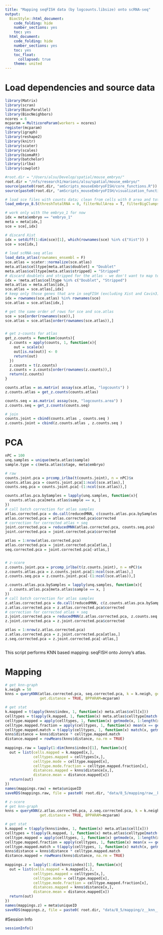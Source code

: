 ```yaml
---
title: "Mapping seqFISH data (by logcounts.libsize) onto scRNA-seq"
output:
  BiocStyle::html_document:
    code_folding: hide
    number_sections: yes
    toc: yes  
  html_document:
    code_folding: hide
    number_sections: yes
    toc: yes
    toc_float:
      collapsed: true
    theme: united
---
```


# Load dependencies and source data

```r

library(Matrix)
library(scran)
library(BiocParallel)
library(BiocNeighbors)
ncores = 6
mcparam = MulticoreParam(workers = ncores)
register(mcparam)
library(igraph)
library(reshape2)
library(knitr)
library(scater)
library(scales)
library(biomaRt)
library(batchelor)
library(irlba)
library(cowplot)

#root.dir = "/Users/alsu/Develop/spatial/mouse_embryo/"
root.dir = "/nfs/research1/marioni/alsu/spatial/mouse_embryo/"
source(paste0(root.dir, "amScripts_mouseEmbryoFISH/core_functions.R"))
source(paste0(root.dir, "amScripts_mouseEmbryoFISH/visualization_functions.R"))

# load sce files with counts data; clean from cells with 0 area and total # mRNA < user's threshold 
load_embryo_8.5(threshTotalRNA = 0, filterNullArea = T, filterBigClumps = T, dir = "cluster")

# work only with the embryo_1 for now
idx = meta$embryo == "embryo_1"
meta = meta[idx,]
sce = sce[,idx]

# discard Xist 
idx = setdiff(1:dim(sce)[1], which(rownames(sce) %in% c("Xist")) )
sce = sce[idx,]
  
# load scRNA-seq atlas
load_data_atlas(rownames_ensembl = F)
sce.atlas = scater::normalize(sce.atlas)
meta.atlas$celltype[meta.atlas$doublet] = "Doublet"
meta.atlas$celltype[meta.atlas$stripped] = "Stripped"
# discard doublets and stripped for the atlas - we don't want to map to them
idx = !meta.atlas$celltype %in% c("Doublet", "Stripped")
meta.atlas = meta.atlas[idx,]
sce.atlas = sce.atlas[,idx]
# keep only those genes that are in seqFISH (excluding Xist and Cavin3)
idx = rownames(sce.atlas) %in% rownames(sce)
sce.atlas = sce.atlas[idx,]

# get the same order of rows for sce and sce.atlas
sce = sce[order(rownames(sce)),]
sce.atlas = sce.atlas[order(rownames(sce.atlas)),]


# get z-counts for atlas
get_z.counts = function(counts){
  z.counts = apply(counts, 1, function(x){
    out = scale(x)
    out[is.na(out)] <- 0
    return(out)
  })
  z.counts = t(z.counts)
  z.counts = z.counts[order(rownames(z.counts)),]
  return(z.counts)
}

counts.atlas = as.matrix( assay(sce.atlas, "logcounts") )
z.counts.atlas = get_z.counts(counts.atlas)

counts.seq = as.matrix( assay(sce, "logcounts.area") )
z.counts.seq = get_z.counts(counts.seq)

# join
counts.joint = cbind(counts.atlas , counts.seq )
z.counts.joint = cbind(z.counts.atlas , z.counts.seq )

```

# PCA 

```r

nPC = 100
unq.samples = unique(meta.atlas$sample)
sample.type = c(meta.atlas$stage, meta$embryo)

# raw
counts.joint.pca = prcomp_irlba(t(counts.joint), n = nPC)$x
counts.atlas.pca = counts.joint.pca[1:ncol(sce.atlas),]
counts.seq.pca = counts.joint.pca[-(1:ncol(sce.atlas)),]

counts.atlas.pca.bySamples = lapply(unq.samples, function(x){
  counts.atlas.pca[meta.atlas$sample == x, ]
})
# call batch correction for atlas samples
atlas.corrected.pca = do.call(reducedMNN, c(counts.atlas.pca.bySamples ))
atlas.corrected.pca = atlas.corrected.pca$corrected
# correction for corrected atlas + seq
joint.corrected.pca = reducedMNN(atlas.corrected.pca, counts.seq.pca)
joint.corrected.pca = joint.corrected.pca$corrected

atlas = 1:nrow(atlas.corrected.pca)
atlas.corrected.pca = joint.corrected.pca[atlas,]
seq.corrected.pca = joint.corrected.pca[-atlas,]


# z-score
z.counts.joint.pca = prcomp_irlba(t(z.counts.joint), n = nPC)$x
z.counts.atlas.pca = z.counts.joint.pca[1:ncol(sce.atlas),]
z.counts.seq.pca = z.counts.joint.pca[-(1:ncol(sce.atlas)),]

z.counts.atlas.pca.bySamples = lapply(unq.samples, function(x){
  z.counts.atlas.pca[meta.atlas$sample == x, ]
})
# call batch correction for atlas samples
z.atlas.corrected.pca = do.call(reducedMNN, c(z.counts.atlas.pca.bySamples ))
z.atlas.corrected.pca = z.atlas.corrected.pca$corrected
# correction for corrected atlas + seq
z.joint.corrected.pca = reducedMNN(z.atlas.corrected.pca, z.counts.seq.pca)
z.joint.corrected.pca = z.joint.corrected.pca$corrected

atlas = 1:nrow(z.atlas.corrected.pca)
z.atlas.corrected.pca = z.joint.corrected.pca[atlas,]
z.seq.corrected.pca = z.joint.corrected.pca[-atlas,]



```

This script performs KNN based mapping: seqFISH onto Jonny's atlas.

# Mapping 

```r

# get knn-graph
k.neigh = 50
knns = queryKNN(atlas.corrected.pca, seq.corrected.pca, k = k.neigh, get.index = TRUE, 
                get.distance = TRUE, BPPARAM=mcparam)

# get stat
k.mapped = t(apply(knns$index, 1, function(x) meta.atlas$cell[x]))
celltypes = t(apply(k.mapped, 1, function(x) meta.atlas$celltype[match(x, meta.atlas$cell)]))
celltype.mapped = apply(celltypes, 1, function(x) getmode(x, 1:length(x)))
celltype.mapped.fraction = apply(celltypes, 1, function(x) mean(x == getmode(x, 1:length(x))))
celltype.mapped.match = t(apply(celltypes, 1, function(x) match(x, getmode(x, 1:length(x)))))
knns$distance = knns$distance * celltype.mapped.match
distance.mapped = rowMeans(knns$distance, na.rm = TRUE)
  
mappings.raw = lapply(1:dim(knns$index)[1], function(x){
  out = list(cells.mapped = k.mapped[x,],
             celltypes.mapped = celltypes[x,],
             celltype.mode = celltype.mapped[x],
             celltype.mode.fraction = celltype.mapped.fraction[x],
             distances.mapped = knns$distance[x,],
             distance.mean = distance.mapped[x])
  return(out)
})
names(mappings.raw) = meta$uniqueID
saveRDS(mappings.raw, file = paste0( root.dir, "data/8_5/mapping/raw__knn__embryo_1.rds"))

# z-score
# get knn-graph
knns = queryKNN(z.atlas.corrected.pca, z.seq.corrected.pca, k = k.neigh, get.index = TRUE, 
                get.distance = TRUE, BPPARAM=mcparam)

# get stat
k.mapped = t(apply(knns$index, 1, function(x) meta.atlas$cell[x]))
celltypes = t(apply(k.mapped, 1, function(x) meta.atlas$celltype[match(x, meta.atlas$cell)]))
celltype.mapped = apply(celltypes, 1, function(x) getmode(x, 1:length(x)))
celltype.mapped.fraction = apply(celltypes, 1, function(x) mean(x == getmode(x, 1:length(x))))
celltype.mapped.match = t(apply(celltypes, 1, function(x) match(x, getmode(x, 1:length(x)))))
knns$distance = knns$distance * celltype.mapped.match
distance.mapped = rowMeans(knns$distance, na.rm = TRUE)
  
mappings.z = lapply(1:dim(knns$index)[1], function(x){
  out = list(cells.mapped = k.mapped[x,],
             celltypes.mapped = celltypes[x,],
             celltype.mode = celltype.mapped[x],
             celltype.mode.fraction = celltype.mapped.fraction[x],
             distances.mapped = knns$distance[x,],
             distance.mean = distance.mapped[x])
  return(out)
})
names(mappings.z) = meta$uniqueID
saveRDS(mappings.z, file = paste0( root.dir, "data/8_5/mapping/z__knn__embryo_1.rds"))

```



#Session Info
```r
sessionInfo()
```

